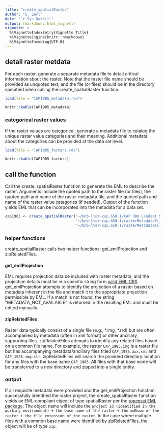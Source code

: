 ```yaml
---
title: "create_spatialRaster"
author: "S. Earl"
date: "`r Sys.Date()`"
output: rmarkdown::html_vignette
vignette: >
  %\VignetteIndexEntry{Vignette Title}
  %\VignetteEngine{knitr::rmarkdown}
  %\VignetteEncoding{UTF-8}
---
```


## detail raster metdata

For each raster, generate a separate metadata file to detail critical information about the raster. Note that the raster file name should be provided as unquoted text, and the file (or files) should be in the directory specified when calling the create_spatialRaster function.

```r
load(file = "CAP1985_metadata.rda")
```


```r
knitr::kable(CAP1985_metadata)
```



### categorical raster values

If the raster values are categorical, generate a metadata file to catalog the unique raster value categories and their meaning. Additional metadata about the categories can be provided at the data set level.

```r
load(file = "CAP1985_factors.rda")
```

```r
knitr::kable(CAP1985_factors)
```


## call the function

Call the create_spatialRaster function to generate the EML to describe the raster. Arguments include the quoted path to the raster file (or files), the quoted path and name of the raster metadata file, and the quoted path and name of the raster value categories (if needed). Output of the function yields EML that can be incorporated into the metadata for a data set.

```r
cap1985 <- create_spatialRaster('~/knb-lter-cap.650.1/CAP 30m Landsat Series Submit/',
                                '~/knb-lter-cap.650.1/rasterMetadataFiles/CAP1985_metadata.csv',
                                '~/knb-lter-cap.650.1/rasterMetadataFiles/landsat_factors.csv')
```

### helper functions

create_spatialRaster calls two helper functions: get_emlProjection and zipRelatedFiles. 


#### get_emlProjection

EML requires projection data be included with raster metadata, and the projection details must be in a specific string form [valid EML CRS](https://knb.ecoinformatics.org/#external//emlparser/docs/eml-2.1.1/./eml-spatialReference.html). get_emlProjection attempts to identify the projection of a raster based on metadata inherent in the file and match it to the appropriate projection permissible by EML. If a match is not found, the string "METADATA_NOT_AVAILABLE" is returned in the resulting EML and must be edited manually.


#### zipRelatedFiles

Raster data typically consist of a single file (e.g., \*.img, \*.rrd) but are often accompanied by metadata (often in xml format) or other ancillary, supporting files. zipRelatedFiles attempts to identify any related files based on a common file name. For example, the raster `CAP_1985.img` is a raster file but has accompanying metadata/ancillary files titled `CAP_1985.aux.xml` and `CAP_1985.img.clr`. zipRelatedFiles will search the provided directory location for any files with the base name `CAP_1985`. All files with that base name will be transferred to a new directory and zipped into a single entity.


### output

If all requisite metadata were provided and the get_emlProjection function successfully identified the raster project, the create_spatialRaster function yields an EML-compliant  object of type spatialRaster per the [ropensci EML package](https://github.com/ropensci/EML). The object name will include the `project id (identified in the working environment) + the base name of the raster + the md5sum of the raster + the file extension of the raster`. In the case where multiple files with a common base name were identified by zipRelatedFiles, the object will be of type `zip`.
